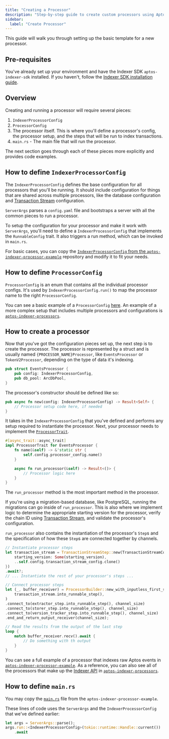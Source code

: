 ```yaml
---
title: "Creating a Processor"
description: "Step-by-step guide to create custom processors using Aptos Indexer SDK with templates and implementation patterns"
sidebar:
  label: "Create Processor"
---
```


This guide will walk you through setting up the basic template for a new processor.

## Pre-requisites

You've already set up your environment and have the Indexer SDK `aptos-indexer-sdk` installed.
If you haven't, follow the [Indexer SDK installation guide](/build/indexer/indexer-sdk/documentation/setup).

## Overview

Creating and running a processor will require several pieces:

1. `IndexerProcessorConfig`
2. `ProcessorConfig`
3. The processor itself. This is where you'll define a processor's config, the processor setup, and the steps that will be run to index transactions.
4. `main.rs` - The main file that will run the processor.

The next section goes through each of these pieces more explicitly and provides code examples.

## How to define `IndexerProcessorConfig`

The `IndexerProcessorConfig` defines the base configuration for all processors that you'll be running.
It should include configuration for things that are shared across multiple processors, like the database configuration and [Transaction Stream](/build/indexer/txn-stream) configuration.

`ServerArgs` parses a `config.yaml` file and bootstraps a server with all the common pieces to run a processor.

To setup the configuration for your processor and make it work with `ServerArgs`, you'll need to define a `IndexerProcessorConfig` that implements the `RunnableConfig` trait.
It also triggers a run method, which can be invoked in `main.rs`.

For basic cases, you can copy the [`IndexerProcessorConfig` from the `aptos-indexer-processor-example`](https://github.com/aptos-labs/aptos-indexer-processor-example/blob/main/aptos-indexer-processor-example/src/config/indexer_processor_config.rs) repository and modify it to fit your needs.

## How to define `ProcessorConfig`

`ProcessorConfig` is an enum that contains all the individual processor configs.
It's used by `IndexerProcessorConfig.run()` to map the processor name to the right `ProcessorConfig`.

You can see a basic example of a `ProcessorConfig` [here](https://github.com/aptos-labs/aptos-indexer-processor-example/blob/main/aptos-indexer-processor-example/src/config/processor_config.rs).
An example of a more complex setup that includes multiple processors and configurations is [`aptos-indexer-processors`](https://github.com/aptos-labs/aptos-indexer-processors-v2/blob/main/processor/src/config/processor_config.rs#L84).

## How to create a processor

Now that you've got the configuration pieces set up, the next step is to create the processor.
The processor is represented by a struct and is usually named `{PROCESSOR_NAME}Processor`, like `EventsProcessor` or `TokenV2Processor`, depending on the type of data it's indexing.

```rust
pub struct EventsProcessor {
    pub config: IndexerProcessorConfig,
    pub db_pool: ArcDbPool,
}
```

The processor's constructor should be defined like so:

```rust
pub async fn new(config: IndexerProcessorConfig) -> Result<Self> {
    // Processor setup code here, if needed
}
```

It takes in the `IndexerProcessorConfig` that you've defined and performs any setup required to instantiate the processor.
Next, your processor needs to implement the [`ProcessorTrait`](https://github.com/aptos-labs/aptos-indexer-processor-sdk/blob/a56b641a6aaca60092fcc9bbd98252f3cd703299/aptos-indexer-processors-sdk/sdk/src/traits/processor_trait.rs#L4).

```rust
#[async_trait::async_trait]
impl ProcessorTrait for EventsProcessor {
    fn name(&self) -> &'static str {
        self.config.processor_config.name()
    }

    async fn run_processor(&self) -> Result<()> {
        // Processor logic here
    }
}
```

The `run_processor` method is the most important method in the processor.

If you're using a migration-based database, like PostgreSQL, running the migrations can go inside of `run_processor`.
This is also where we implement logic to determine the appropriate starting version for the processor, verify the chain ID using [Transaction Stream](/build/indexer/txn-stream), and validate the processor's configuration.

`run_processor` also contains the instantiation of the processor's `Step`s and the specification of how these `Step`s are connected together by channels.

```rust
// Instantiate processor steps
let transaction_stream = TransactionStreamStep::new(TransactionStreamConfig {
    starting_version: Some(starting_version),
    ..self.config.transaction_stream_config.clone()
})
.await?;
// ... Instantiate the rest of your processor's steps ...

// Connect processor steps
let (_, buffer_receiver) = ProcessorBuilder::new_with_inputless_first_step(
    transaction_stream.into_runnable_step(),
)
.connect_to(extractor_step.into_runnable_step(), channel_size)
.connect_to(storer_step.into_runnable_step(), channel_size)
.connect_to(version_tracker_step.into_runnable_step(), channel_size)
.end_and_return_output_receiver(channel_size);

// Read the results from the output of the last step
loop {
    match buffer_receiver.recv().await {
        // Do something with th output
    }
}
```

You can see a full example of a processor that indexes raw Aptos events in [`aptos-indexer-processor-example`](https://github.com/aptos-labs/aptos-indexer-processor-example/blob/main/aptos-indexer-processor-example/src/processors/events/events_processor.rs).
As a reference, you can also see all of the processors that make up the [Indexer API](/build/indexer/indexer-api) in [`aptos-indexer-processors`](https://github.com/aptos-labs/aptos-indexer-processors-v2/tree/main/processor/src/processors).

## How to define `main.rs`

You may copy the [`main.rs`](https://github.com/aptos-labs/aptos-indexer-processor-example/blob/main/aptos-indexer-processor-example/src/main.rs) file from the `aptos-indexer-processor-example`.

These lines of code uses the `ServerArgs` and the `IndexerProcessorConfig` that we've defined earlier:

```rust
let args = ServerArgs::parse();
args.run::<IndexerProcessorConfig>(tokio::runtime::Handle::current())
    .await
```
